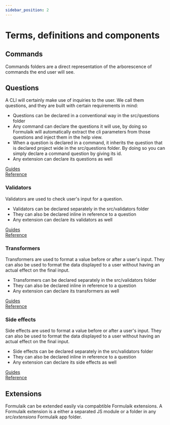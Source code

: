 ```yaml
---
sidebar_position: 2
---
```


# Terms, definitions and components

## Commands
Commands folders are a direct representation of the arborescence of commands the end user will see.

## Questions
A CLI will certainly make use of inquiries to the user. We call them questions, and they are built with certain requirements in mind:
- Questions can be declared in a conventional way in the src/questions folder
- Any command can declare the questions it will use, by doing so Formulaik will automatically extract the cli parameters from those questions and inject them in the help view.
- When a question is declared in a command, it inherits the question that is declared project wide in the src/questions folder. By doing so you can simply declare a command question by giving its id.
- Any extension can declare its questions as well

[Guides](../guides/questions/structure.mdx) <br />
[Reference](../reference/question.mdx)

### Validators
Validators are used to check user's input for a question.
- Validators can be declared separately in the src/validators folder
- They can also be declared inline in reference to a question
- Any extension can declare its validators as well

[Guides](../guides/questions/structure.mdx) <br />
[Reference](../reference/question.mdx)

### Transformers
Transformers are used to format a value before or after a user's input. They can also be used to format the data displayed to a user without having an actual effect on the final input.
- Transformers can be declared separately in the src/validators folder
- They can also be declared inline in reference to a question
- Any extension can declare its transformers as well

[Guides](../guides/questions/structure.mdx) <br />
[Reference](../reference/question.mdx)

### Side effects
Side effects are used to format a value before or after a user's input. They can also be used to format the data displayed to a user without having an actual effect on the final input.
- Side effects can be declared separately in the src/validators folder
- They can also be declared inline in reference to a question
- Any extension can declare its side effects as well

[Guides](../guides/questions/structure.mdx) <br />
[Reference](../reference/question.mdx)


## Extensions

Formulaik can be extended easily via compabtible Formulaik extensions.
A Formulaik extension is a either a separated JS module or a folder in any *src/extensions* Formulaik app folder.
